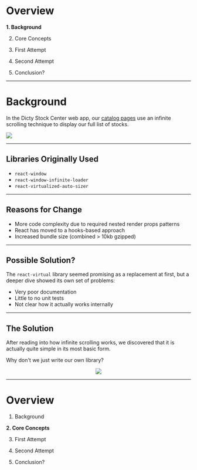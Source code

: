 

# Overview

**1. Background**

2. Core Concepts

3. First Attempt

4. Second Attempt

5. Conclusion?

---

# Background

In the Dicty Stock Center web app, our [catalog pages](https://eric.dictybase.dev/stockcenter/strains) use an infinite scrolling technique to display our full list of stocks.

<Image src={current} height={400} />

---

## Libraries Originally Used

- `react-window`
- `react-window-infinite-loader`
- `react-virtualized-auto-sizer`

---

## Reasons for Change

- More code complexity due to required nested render props patterns
- React has moved to a hooks-based approach
- Increased bundle size (combined > 10kb gzipped)

---

## Possible Solution?

The `react-virtual` library seemed promising as a replacement at first, but a
deeper dive showed its own set of problems:

- Very poor documentation
- Little to no unit tests
- Not clear how it actually works internally

---

## The Solution

After reading into how infinite scrolling works, we discovered that it is actually
quite simple in its most basic form.

Why don't we just write our own library?

<center>
  <Image
    src="https://media3.giphy.com/media/1yk367XVPb3oepJEYQ/giphy.gif?cid=ecf05e4751f54d030df3eec57f1f2a2f25edbb300ae59119&rid=giphy.gif"
    height={400}
    width={400}
  />
</center>

---

# Overview

1. Background

**2. Core Concepts**

3. First Attempt

4. Second Attempt

5. Conclusion?
